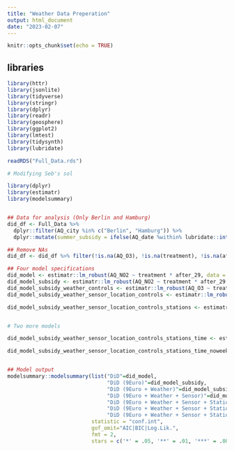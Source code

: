 ```yaml
---
title: "Weather Data Preperation"
output: html_document
date: "2023-02-07"
---
```


```r
knitr::opts_chunk$set(echo = TRUE)
```

## libraries

```r
library(httr)
library(jsonlite)
library(tidyverse)
library(stringr)
library(dplyr)
library(readr)
library(geosphere)
library(ggplot2)
library(lmtest)
library(tidysynth)
library(lubridate)
```

```r
readRDS("Full_Data.rds")
```



```r

# Modifying Seb's sol

library(dplyr)
library(estimatr)
library(modelsummary)


## Data for analysis (Only Berlin and Hamburg)
did_df <- Full_Data %>% 
  dplyr::filter(AQ_city %in% c("Berlin", "Hamburg")) %>% 
  dplyr::mutate(summer_subsidy = ifelse(AQ_date %within% lubridate::interval("2022-06-01", "2022-08-31"), 1, 0))

## Remove NAs
did_df <- did_df %>% filter(!is.na(AQ_O3), !is.na(treatment), !is.na(after_29), !is.na(summer_subsidy), !is.na(FP_diesel_avg), !is.na(W_precipitation), !is.na(W_air_temperature), !is.na(W_wind_speed), !is.na(AQ_is_urban), !is.na(AQ_is_traffic), !is.na(station_code), !is.na(hour_of_day), !is.na(day_of_week), !is.na(calendar_week), !is.na(is_school_holiday))

## Four model specifications
did_model <- estimatr::lm_robust(AQ_NO2 ~ treatment * after_29, data = did_df)
did_model_subsidy <- estimatr::lm_robust(AQ_NO2 ~ treatment * after_29 + summer_subsidy, data = did_df)
did_model_subsidy_weather_controls <- estimatr::lm_robust(AQ_O3 ~ treatment * after_29 + summer_subsidy + FP_diesel_avg + W_precipitation + W_air_temperature + W_wind_speed, data = did_df)
did_model_subsidy_weather_sensor_location_controls <- estimatr::lm_robust(AQ_O3 ~ treatment * after_29 + summer_subsidy + FP_diesel_avg + W_precipitation + W_air_temperature + W_wind_speed + AQ_is_urban + AQ_is_traffic, data = did_df)

did_model_subsidy_weather_sensor_location_controls_stations <- estimatr::lm_robust(AQ_O3 ~ treatment * after_29 + summer_subsidy + FP_diesel_avg + W_precipitation + W_air_temperature + W_wind_speed + AQ_is_urban + AQ_is_traffic + station_code, data = did_df)


# Two more models

did_model_subsidy_weather_sensor_location_controls_stations_time <- estimatr::lm_robust(AQ_O3 ~ treatment * after_29 + summer_subsidy + FP_diesel_avg + W_precipitation + W_air_temperature + W_wind_speed + AQ_is_urban + AQ_is_traffic + hour_of_day + day_of_week + calendar_week + is_school_holiday, data = did_df)

did_model_subsidy_weather_sensor_location_controls_stations_time_noweek <- estimatr::lm_robust(AQ_O3 ~ treatment * after_29 + summer_subsidy + FP_diesel_avg + W_precipitation + W_air_temperature + W_wind_speed + AQ_is_urban + AQ_is_traffic + hour_of_day + day_of_week + is_school_holiday, data = did_df)


## Model output
modelsummary::modelsummary(list("DiD"=did_model, 
                                "DiD (9Euro)"=did_model_subsidy,
                                "DiD (9Euro + Weather)"=did_model_subsidy_weather_controls, 
                                "DiD (9Euro + Weather + Sensor)"=did_model_subsidy_weather_sensor_location_controls,
                                "DiD (9Euro + Weather + Sensor + Stations)" = did_model_subsidy_weather_sensor_location_controls_stations,
                                "DiD (9Euro + Weather + Sensor + Stations + Time)" = did_model_subsidy_weather_sensor_location_controls_stations_time,
                                "DiD (9Euro + Weather + Sensor + Stations + Time_no_week)" =did_model_subsidy_weather_sensor_location_controls_stations_time_noweek),
                           statistic = "conf.int",
                           gof_omit="AIC|BIC|Log.Lik.",
                           fmt = 2, 
                           stars = c('*' = .05, '**' = .01, '***' = .001 ))


```



